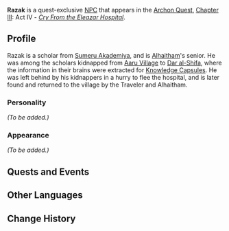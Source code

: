 {{Meta
|missing_NPC_profile  = yes
}}
{{Character Infobox
|type             = Quest NPC
|image            = NPC Razak.png
|region           = Sumeru
|affiliation      = Sumeru Akademiya

|voiceEN          = 
|voiceCN          = 
|voiceJP          = 
}}
'''Razak''' is a quest-exclusive [[NPC]] that appears in the [[Archon Quest]], [[Chapter III]]: Act IV - ''[[Cry From the Eleazar Hospital]]''.

==Profile==
Razak is a scholar from [[Sumeru Akademiya]], and is [[Alhaitham]]'s senior. He was among the scholars kidnapped from [[Aaru Village]] to [[Dar al-Shifa]], where the information in their brains were extracted for [[Canned Knowledge|Knowledge Capsules]]. He was left behind by his kidnappers in a hurry to flee the hospital, and is later found and returned to the village by the Traveler and Alhaitham.

===Personality===
''(To be added.)''

===Appearance===
<!-- Keep appearance section short and concise. Limit to 2 paragraphs with 3-4 sentences each. -->
''(To be added.)''

==Quests and Events==
{{Quests and Events}}
<!--
==Trivia==
* 
-->
==Other Languages==
{{Other Languages
|default_hidden = 1
|en      = Razak
|zhs     = 拉扎克
|zhs_rm  = Lāzhākè
|zht     = 拉扎克
|zht_rm  = Lāzhākè
|ja      = ラザック
|ja_rm   = Razakku
|ko      = 라자크
|ko_rm   = Rajakeu
|es      = Razak
|fr      = Razak
|ru      = Разак
|th      = Razak
|vi      = Razak
|de      = Razak
|id      = Razak
|pt      = Razak
|tr      = Razak
|it      = Razak
}}

==Change History==
{{Change History|3.1}}
<!--
==References==
{{Reflist}}
-->